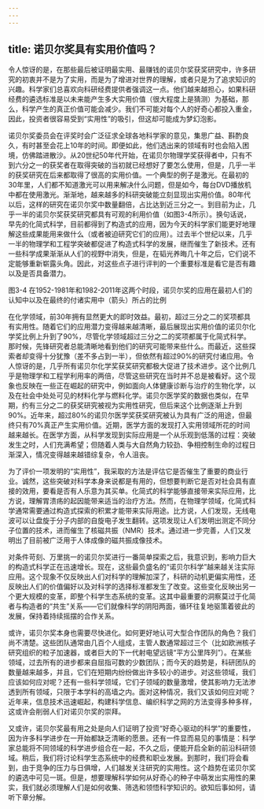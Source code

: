 ```yaml
---
---
---
```

title: 诺贝尔奖具有实用价值吗？
---




令人惊讶的是，在那些最后被证明最实用、最赚钱的诺贝尔奖获奖研究中，许多研究的初衷并不是为了实用，而是为了增进对世界的理解，或者只是为了追求知识的兴趣。科学家们总喜欢向科研经费提供者强调这一点。他们越来越担心，如果科研经费的遴选标准是以未来能产生多大实用价值（很大程度上是猜测）为基础，那么，科学产生的真正价值可能会减少。我们不可能对每个人的好奇心都投入重金，因此，投资者很容易受到“实用性”的吸引，但这却可能成为梦幻泡影。

诺贝尔奖委员会在评奖时会广泛征求全球各地科学家的意见，集思广益、斟酌良久，有时甚至会花上10年的时间。即便如此，他们选出来的领域有时也会陷入困境，仿佛踏进散沙。从20世纪50年代开始，在诺贝尔物理学奖获得者中，只有不到六分之一的获奖者在取得突破的当初就已经想好了要怎么使用，但是，几乎一半的获奖研究在后来都取得了很高的实用价值。一个典型的例子是激光。在最初的30年里，人们都不知道激光可以用来解决什么问题，但是如今，每台DVD播放机中都在使用激光。渐渐地，越来越多的科研突破能立刻显现出实用价值。80年代以后，这样的研究在诺贝尔奖中数量翻倍，占比达到近三分之一。到目前为止，几乎一半的诺贝尔奖获奖研究都具有可观的利用价值（如图3-4所示）。换句话说，早先的化简式科学，目前都得到了构造式的应用，因为今天的科学家们能更好地理解这些成果能用来做什么（或者被迫研究它们的应用）。过去半个世纪以来，几乎一半的物理学和工程学突破都促进了构造式科学的发展，继而催生了新技术。还有一些科学成果渐渐从人们的视野中消失，但是，在韬光养晦几十年之后，它们说不定能够重新崭露头角。因此，对这些点子进行评判的一个重要标准是看它是否有趣以及是否具备潜力。

图3-4 在1952-1981年和1982-2011年这两个时段，诺贝尔奖的应用在最初人们的认知中以及在最终的付诸实用中（箭头）所占的比例



在化学领域，前30年拥有显然更大的即时效益。最初，超过三分之二的奖项都具有实用性。随着它们的应用潜力变得越来越清晰，最后展现出实用价值的诺贝尔化学奖比例上升到了90%，尽管化学领域超过三分之二的奖项都属于化简式科学。那时候，先锋研究者总能清晰地看到他们的研究可能带来些什么。而最近，这些探索者却变得十分犹豫（差不多占到一半），但依然有超过90%的研究付诸应用。令人惊讶的是，几乎所有诺贝尔化学奖获奖研究都极大促进了技术进步。这个比例几乎是物理学和工程学利用率的两倍，尽管这些研究在当时并不总是被看好。这个现象也反映在一些正在崛起的研究中，例如面向人体健康诊断与治疗的生物化学，以及在社会中处处可见的材料化学与燃料化学。诺贝尔医学奖的数据也类似，在早期，约有三分之二的获奖研究被视为实用性研究，但后来这个比例逐渐上升到90%。近年来，超过80%的诺贝尔医学奖获奖研究被认为具有广泛的用途，但最终只有70%真正产生实用价值。近期，医学方面的发现打入实用领域所花的时间越来越长。在医学方面，从科学发现到实际应用是一个从乐观到低落的过程：突破发生之时，人们充满希望；但随着人类与大自然角力较劲、争相控制生命的过程日渐深入，情况变得越来越错综复杂，令人沮丧。

为了评价一项发明的“实用性”，我采取的方法是评估它是否催生了重要的商业行业。诚然，这些突破对科学本身来说都是有用的，但想要判断它是否对社会具有直接的效用，要看是否有人乐意为其买单。化简式的科学能够直接带来实际应用，比方说，理解胃溃疡的起因能带来适当的治疗方法。然而，在物理学领域，化简式科学通常需要通过构造式探索的积累才能带来实际用途。比方说，人们发现，无线电波可以让盘旋于分子内部的自旋电子发生翻转。这项发现让人们发明出测定不同分子位置的技术，进而催生了核磁共振（NMR）技术。通过进一步完善，人们又发明出了目前被广泛用于人体成像的磁共振成像技术。

对条件苛刻、万里挑一的诺贝尔奖进行一番简单探索之后，我意识到，影响力巨大的构造式科学正在迅速增长。现在，这些最负盛名的“诺贝尔科学”越来越关注实际应用。这个现象不仅反映出人们对科学的理解加深了，科研的动机更偏实用性，还反映出人们的价值偏好以及对科学的选择标准都发生了改变。这些变化反映出另一个更大规模的变革，即整个科学生态系统的变革。这其中最重要的洞察莫过于化简者与构造者的“共生”关系——它们就像科学的阴阳两面，循环往复地驱策着彼此的发展，保持着持续摇摆的合作关系。

或许，诺贝尔奖本身也需要尽快进化。如何更好地认可大型合作团队的角色？我们尚不清楚。这些团队通常由几百个人组成，主管人数通常超过三个（比如欧洲核子研究组织的粒子加速器，或者巨大的下一代射电望远镜“平方公里阵列”）。在某些领域，过去所有的进步都来自屈指可数的少数团队；而今天的趋势是，科研团队的数量越来越多，并且，它们在短期内纷纷做出许多较小的进步。对这些领域，我们应该如何应对呢？还有一些科学领域，它们子领域的数量激增，使其影响力无法渗透到所有领域，只限于本学科的高墙之内。面对这种情况，我们又该如何应对呢？近年来，信息技术迅速崛起，构建科学信息、编织科学之网的方法变得多种多样，这或许会削弱人们对诺贝尔奖的崇拜。

又或许，诺贝尔奖最有用之处是向人们证明了投资“好奇心驱动的科学”的重要性，因为许多科学进步在一开始都缺乏清晰的愿景。还有一件显而易见的事情是：科学家总能将不同领域的科学进步组合在一起，不久之后，便能开启全新的前沿科研领域。稍后，我们将讨论科学生态系统中的经费和职业发展。到那时，我们将会看到，由于竞争的压力与日俱增，人们越发关注研究的实用性。这个趋势在诺贝尔奖的遴选中可见一斑。但是，想要理解科学如何从好奇心的种子中萌发出实用性的果实，我们就必须理解人们是如何收集、筛选和领悟科学知识的。欲知后事如何，请听下章分解。